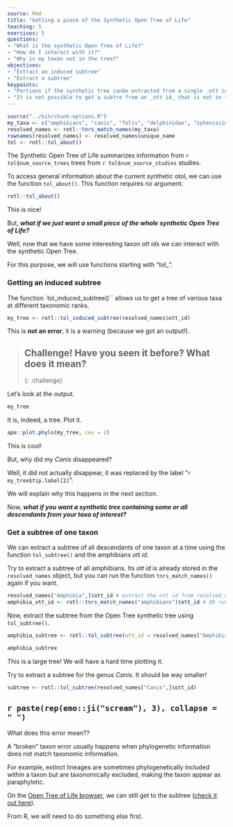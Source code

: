 ```yaml
---
source: Rmd
title: "Getting a piece of the Synthetic Open Tree of Life"
teaching: 5
exercises: 5
questions:
- "What is the synthetic Open Tree of Life?"
- "How do I interact with it?"
- "Why is my taxon not in the tree?"
objectives:
- "Extract an induced subtree"
- "Extract a subtree"
keypoints:
- "Portions if the synthetic tree canbe extracted from a single _ott id_ and from a bunch of _ott_ids"
- "It is not possible to get a subtre from an _ott id_ that is not in the synthetic tree"
---
```

```r
source("../bin/chunk-options.R")
my_taxa <- c("amphibians", "canis", "felis", "delphinidae", "spheniscidae")
resolved_names <- rotl::tnrs_match_names(my_taxa)
rownames(resolved_names) <- resolved_names$unique_name
tol <- rotl::tol_about()
```

The Synthetic Open Tree of Life summarizes information from `r tol$num_source_trees`
trees from `r tol$num_source_studies` studies.

<!-- The latest one was created in `r tol$date_created` -->

To access general information about the current synthetic otol, we can use the function `tol_about()`.
This function requires no argument.

```r
rotl::tol_about()
```
This is nice!

But, **_what if we just want a small piece of the whole synthetic Open Tree of Life?_**

Well, now that we have some interesting taxon _ott ids_ we can interact with the synthetic Open Tree.

For this purpose, we will use functions starting with "tol_".

### Getting an induced subtree

The function `tol_induced_subtree()`` allows us to get a tree of various taxa at different taxonomic ranks.

```r
my_tree <- rotl::tol_induced_subtree(resolved_names$ott_id)
```

This is **not an error**, it is a warning (because we got an output!).

> ## Challenge! Have you seen it before? What does it mean?
{: .challenge}

Let's look at the output.
```r
my_tree
```

It is, indeed, a tree. Plot it.
```r
ape::plot.phylo(my_tree, cex = 2)
```

This is cool!

But, why did my _Canis_ disappeared?

Well, it did not actually disappear, it was replaced by the label "`r my_tree$tip.label[2]`".

We will explain why this happens in the next section.

Now, **_what if you want a synthetic tree containing some or all descendants from your taxa of interest?_**

### Get a subtree of one taxon

We can extract a subtree of all descendants of one taxon at a time using the function `tol_subtree()` and the amphibians _ott id_.

Try to extract a subtree of all amphibians.
Its _ott id_  is already stored in the `resolved_names` object, but you can run the function `tnrs_match_names()` again if you want.
```r
resolved_names["Amphibia",]$ott_id # extract the ott id from resolved_names
amphibia_ott_id <- rotl::tnrs_match_names("amphibians")$ott_id # OR run tnrs again
```

Now, extract the subtree from the Open Tree synthetic tree using `tol_subtree()`.
```r
amphibia_subtree <- rotl::tol_subtree(ott_id = resolved_names["Amphibia",]$ott_id)
```
```r
amphibia_subtree
```
This is a large tree! We will have a hard time plotting it.

Try to extract a subtree for the genus _Canis_. It should be way smaller!

```r
subtree <- rotl::tol_subtree(resolved_names["Canis",]$ott_id)
```

## `r paste(rep(emo::ji("scream"), 3), collapse = " ")`

What does this error mean??

A "broken" taxon error usually happens when phylogenetic information does not match taxonomic information.

For example, extinct lineages are sometimes phylogenetically included within a taxon but are taxonomically excluded, making the taxon appear as paraphyletic.

On the [Open Tree of Life browser](https://tree.opentreeoflife.org/opentree/argus/ottol@372706), we can still get to the subtree ([check it out here](https://tree.opentreeoflife.org/opentree/argus/opentree12.3@mrcaott47497ott110766)).

From R, we will need to do something else first.
